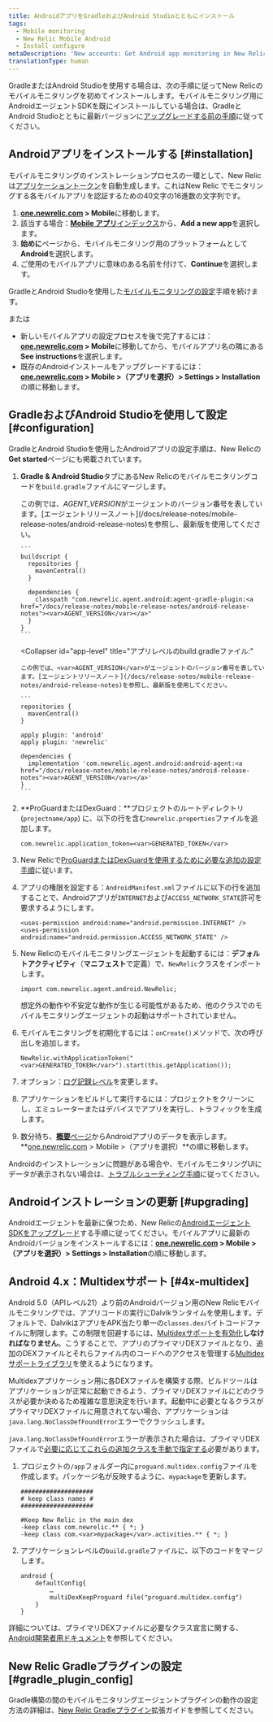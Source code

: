 ```yaml
---
title: AndroidアプリをGradleおよびAndroid Studioとともにインストール
tags:
  - Mobile monitoring
  - New Relic Mobile Android
  - Install configure
metaDescription: 'New accounts: Get Android app monitoring in New Relic at newrelic.com/signup. Existing accounts: Add mobile monitoring to your Android apps from the UI.'
translationType: human
---
```


GradleまたはAndroid Studioを使用する場合は、次の手順に従ってNew Relicのモバイルモニタリングを初めてインストールします。モバイルモニタリング用にAndroidエージェントSDKを既にインストールしている場合は、GradleとAndroid Studioとともに最新バージョンに[アップグレードする前の手順](/docs/mobile-monitoring/new-relic-mobile-android/install-configure/upgrade-new-relic-mobiles-android-sdk#android_upgrade_1)に従ってください。

## Androidアプリをインストールする [#installation]

モバイルモニタリングのインストレーションプロセスの一環として、New Relicは[アプリケーショントークン](/docs/mobile-apps/viewing-your-application-token)を自動生成します。これはNew Relic でモニタリングする各モバイルアプリを認証するための40文字の16進数の文字列です。

1. **[one.newrelic.com](https://one.newrelic.com) > Mobile**に移動します。
2. 該当する場合：[**Mobile アプリ**インデックス](/docs/mobile-monitoring/mobile-monitoring-ui/mobile-app-pages/mobile-apps-index)から、**Add a new app**を選択します。
3. **始めに**ページから、モバイルモニタリング用のプラットフォームとして**Android**を選択します。
4. ご使用のモバイルアプリに意味のある名前を付けて、**Continue**を選択します。

GradleとAndroid Studioを使用した[モバイルモニタリングの設定](#configuration)手順を続けます。

または

* 新しいモバイルアプリの設定プロセスを後で完了するには：**[one.newrelic.com](https://one.newrelic.com) > Mobile**に移動してから、モバイルアプリ名の隣にある**See instructions**を選択します。
* 既存のAndroidインストールをアップグレードするには：**[one.newrelic.com](https://one.newrelic.com/mobile) > Mobile >（アプリを選択）> Settings > Installation**の順に移動します。

## GradleおよびAndroid Studioを使用して設定 [#configuration]

GradleとAndroid Studioを使用したAndroidアプリの設定手順は、New Relicの**Get started**ページにも掲載されています。

1. **Gradle & Android Studio**タブにあるNew Relicのモバイルモニタリングコードを`build.gradle`ファイルにマージします。

   <CollapserGroup>
     <Collapser
       id="project-level"
       title="プロジェクトレベルのbuild.gradleファイル:"
     >
       この例では、<var>AGENT_VERSION</var>がエージェントのバージョン番号を表しています。[エージェントリリースノート](/docs/release-notes/mobile-release-notes/android-release-notes)を参照し、最新版を使用してください。

       ```
       buildscript {
         repositories {
           mavenCentral()
         }

         dependencies {
           classpath "com.newrelic.agent.android:agent-gradle-plugin:<a href="/docs/release-notes/mobile-release-notes/android-release-notes"><var>AGENT_VERSION</var></a>"
         }
       }
       ```
     </Collapser>

     <Collapser
       id="app-level"
       title="アプリレベルのbuild.gradleファイル:"
     >
       この例では、<var>AGENT_VERSION</var>がエージェントのバージョン番号を表しています。[エージェントリリースノート](/docs/release-notes/mobile-release-notes/android-release-notes)を参照し、最新版を使用してください。

       ```
       repositories {
         mavenCentral()
       }

       apply plugin: 'android'
       apply plugin: 'newrelic'

       dependencies {
         implementation 'com.newrelic.agent.android:android-agent:<a href="/docs/release-notes/mobile-release-notes/android-release-notes"><var>AGENT_VERSION</var></a>'
       }
       ```
     </Collapser>
   </CollapserGroup>

2. **ProGuardまたはDexGuard：**プロジェクトのルートディレクトリ (`projectname/app`) に、以下の行を含む`newrelic.properties`ファイルを追加します。

   ```
   com.newrelic.application_token=<var>GENERATED_TOKEN</var>
   ```

3. New Relicで[ProGuardまたはDexGuardを使用するために必要な追加の設定手順](/docs/mobile-monitoring/new-relic-mobile-android/install-configure/configure-proguard-or-dexguard-android-apps)に従います。

4. アプリの権限を設定する：`AndroidManifest.xml`ファイルに以下の行を追加することで、Androidアプリが`INTERNET`および`ACCESS_NETWORK_STATE`許可を要求するようにします。

   ```
   <uses-permission android:name="android.permission.INTERNET" />
   <uses-permission android:name="android.permission.ACCESS_NETWORK_STATE" />
   ```

5. New Relicのモバイルモニタリングエージェントを起動するには：**デフォルトアクティビティ**（**マニフェスト**で定義）で、`NewRelic`クラスをインポートします。

   ```
   import com.newrelic.agent.android.NewRelic;
   ```

   <Callout variant="important">
     想定外の動作や不安定な動作が生じる可能性があるため、他のクラスでのモバイルモニタリングエージェントの起動はサポートされていません。
   </Callout>

6. モバイルモニタリングを初期化するには：`onCreate()`メソッドで、次の呼び出しを追加します。

   ```
   NewRelic.withApplicationToken("<var>GENERATED_TOKEN</var>").start(this.getApplication());
   ```

7. オプション：[ログ記録レベル](/docs/mobile-monitoring/new-relic-mobile-android/api-guides/android-agent-configuration-feature-flags#logging)を変更します。

8. アプリケーションをビルドして実行するには：プロジェクトをクリーンにし、エミュレーターまたはデバイスでアプリを実行し、トラフィックを生成します。

9. 数分待ち、[**概要**ページ](/docs/mobile-monitoring/mobile-monitoring-ui/mobile-app-pages/mobile-apps-overview-page)からAndroidアプリのデータを表示します。**[one.newrelic.com](https://one.newrelic.com/mobile) > Mobile >（アプリを選択）**の順に移動します。

Androidのインストレーションに問題がある場合や、モバイルモニタリングUIにデータが表示されない場合は、[トラブルシューティング手順](/docs/mobile-monitoring/new-relic-mobile-android/troubleshoot/no-data-appears-android)に従ってください。

## Androidインストレーションの更新 [#upgrading]

Androidエージェントを最新に保つため、New Relicの[AndroidエージェントSDKをアップグレード](/docs/mobile-monitoring/new-relic-mobile-android/install-configure/upgrading-new-relic-mobiles-android-sdk)する手順に従ってください。モバイルアプリに最新のAndroidバージョンをインストールするには：**[one.newrelic.com](https://one.newrelic.com/mobile) > Mobile >（アプリを選択）> Settings > Installation**の順に移動します。

## Android 4.x：Multidexサポート [#4x-multidex]

Android 5.0（APIレベル21）より前のAndroidバージョン用のNew Relicモバイルモニタリングでは、アプリコードの実行にDalvikランタイムを使用します。デフォルトで、DalvikはアプリをAPK当たり単一の`classes.dex`バイトコードファイルに制限します。この制限を回避するには、[Multidexサポートを有効化](https://developer.android.com/studio/build/multidex.html)**しなければなりません**。こうすることで、アプリのプライマリDEXファイルとなり、追加のDEXファイルとそれらファイル内のコードへのアクセスを管理する[Multidexサポートライブラリ](https://developer.android.com/tools/support-library/features.html#multidex)を使えるようになります。

Multidexアプリケーション用に各DEXファイルを構築する際、ビルドツールはアプリケーションが正常に起動できるよう、プライマリDEXファイルにどのクラスが必要か決めるため複雑な意思決定を行います。起動中に必要となるクラスがプライマリDEXファイルに用意されてない場合、アプリケーションは`java.lang.NoClassDefFoundError`エラーでクラッシュします。

`java.lang.NoClassDefFoundError`エラーが表示された場合は、プライマリDEXファイルで[必要に応じてこれらの追加クラスを手動で指定する](https://developer.android.com/studio/build/multidex.html#keep)必要があります。

1. プロジェクトの`/app`フォルダー内に`proguard.multidex.config`ファイルを作成します。パッケージ名が反映するように、`mypackage`を更新します。

   ```
   ####################
   # keep class names #
   ####################

   #Keep New Relic in the main dex
   -keep class com.newrelic.** { *; }
   -keep class com.<var>mypackage</var>.activities.** { *; }
   ```

2. アプリケーションレベルの`build.gradle`ファイルに、以下のコードをマージします。

   ```
   android { 
       defaultConfig{
           …
           multiDexKeepProguard file("proguard.multidex.config")
       }
   }
   ```

詳細については、プライマリDEXファイルに必要なクラス宣言に関する、[Android開発者用ドキュメント](https://developer.android.com/studio/build/multidex.html#keep)を参照してください。

## New Relic Gradleプラグインの設定 [#gradle_plugin_config]

Gradle構築の間のモバイルモニタリングエージェントプラグインの動作の設定方法の詳細は、[New Relic Gradleプラグイン](/docs/mobile-monitoring/new-relic-mobile-android/install-configure/configure-new-relic-gradle-plugin)拡張ガイドを参照してください。
